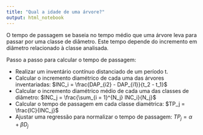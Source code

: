 ```yaml
---
title: "Qual a idade de uma árvore?"
output: html_notebook
---
```


O tempo de passagem se baseia no tempo médio que uma árvore leva para passar por uma classe de diâmetro. Este tempo depende do incremento em diâmetro relacionado à classe analisada.

Passo a passo para calcular o tempo de passagem:

- Realizar um inventário contínuo distanciado de um período t.
- Calcular o incremento diamétrico de cada uma das árvores inventariadas: $INC_i = \frac{DAP_{i2} - DAP_{i1}}{t_2 - t_1}$
- Calcular o incremento diamétrico médio de cada uma das classes de diâmetro: $INC_j = \frac{\sum_{i = 1}^{N_j} INC_i}{N_j}$
- Calcular o tempo de passagem em cada classe diamétrica: $TP_j = \frac{IC}{INC_j}$
- Ajustar uma regressão para normalizar o tempo de passagem: $TP_j=\alpha+\beta D_j$

